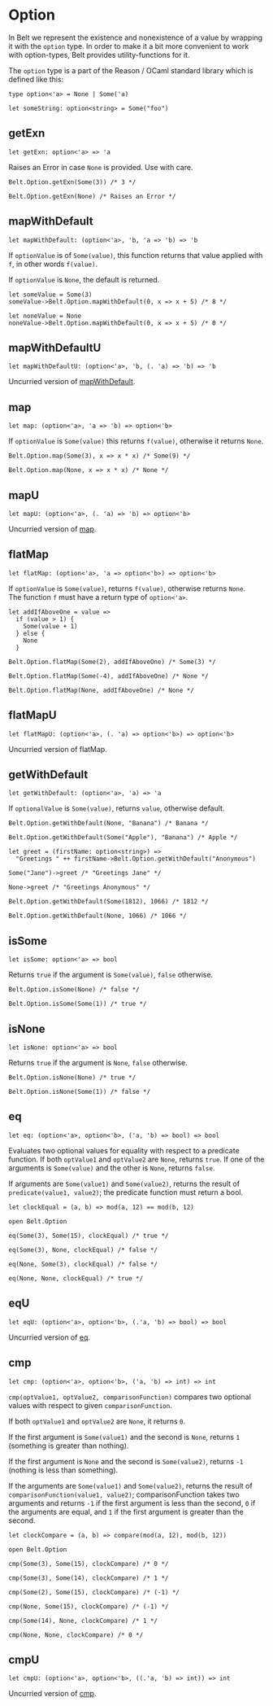 # Option

<Intro>

In Belt we represent the existence and nonexistence of a value by wrapping it
with the `option` type.  In order to make it a bit more convenient to work with
option-types, Belt provides utility-functions for it.

The `option` type is a part of the Reason / OCaml standard library which is defined like this:

</Intro>

```res sig
type option<'a> = None | Some('a)
```

```res example
let someString: option<string> = Some("foo")
```

## getExn

```res sig
let getExn: option<'a> => 'a
```

Raises an Error in case `None` is provided. Use with care.

```res example
Belt.Option.getExn(Some(3)) /* 3 */

Belt.Option.getExn(None) /* Raises an Error */
```

## mapWithDefault

```res sig
let mapWithDefault: (option<'a>, 'b, 'a => 'b) => 'b
```

If `optionValue` is of `Some(value)`,
this function returns that value applied with `f`, in other words `f(value)`.

If `optionValue` is `None`, the default is returned.

```res example
let someValue = Some(3)
someValue->Belt.Option.mapWithDefault(0, x => x + 5) /* 8 */

let noneValue = None
noneValue->Belt.Option.mapWithDefault(0, x => x + 5) /* 0 */
```

## mapWithDefaultU

```res sig
let mapWithDefaultU: (option<'a>, 'b, (. 'a) => 'b) => 'b
```

Uncurried version of [mapWithDefault](#mapWithDefault).

## map

```res sig
let map: (option<'a>, 'a => 'b) => option<'b>
```

If `optionValue` is `Some(value)` this returns `f(value)`, otherwise it returns `None`.

```res example
Belt.Option.map(Some(3), x => x * x) /* Some(9) */

Belt.Option.map(None, x => x * x) /* None */
```

## mapU

```res sig
let mapU: (option<'a>, (. 'a) => 'b) => option<'b>
```

Uncurried version of [map](#map).

## flatMap

```res sig
let flatMap: (option<'a>, 'a => option<'b>) => option<'b>
```

If `optionValue` is `Some(value)`, returns `f(value)`, otherwise returns
`None`.<br/>
The function `f` must have a return type of `option<'a>`.

```res example
let addIfAboveOne = value =>
  if (value > 1) {
    Some(value + 1)
  } else {
    None
  }

Belt.Option.flatMap(Some(2), addIfAboveOne) /* Some(3) */

Belt.Option.flatMap(Some(-4), addIfAboveOne) /* None */

Belt.Option.flatMap(None, addIfAboveOne) /* None */
```

## flatMapU

```res sig
let flatMapU: (option<'a>, (. 'a) => option<'b>) => option<'b>
```

Uncurried version of flatMap.

## getWithDefault

```res sig
let getWithDefault: (option<'a>, 'a) => 'a
```

If `optionalValue` is `Some(value)`, returns `value`, otherwise default.

```res example
Belt.Option.getWithDefault(None, "Banana") /* Banana */

Belt.Option.getWithDefault(Some("Apple"), "Banana") /* Apple */
```

```res example
let greet = (firstName: option<string>) =>
  "Greetings " ++ firstName->Belt.Option.getWithDefault("Anonymous")

Some("Jane")->greet /* "Greetings Jane" */

None->greet /* "Greetings Anonymous" */
```

```res example
Belt.Option.getWithDefault(Some(1812), 1066) /* 1812 */

Belt.Option.getWithDefault(None, 1066) /* 1066 */
```

## isSome

```res sig
let isSome: option<'a> => bool
```

Returns `true` if the argument is `Some(value)`, `false` otherwise.

```res example
Belt.Option.isSome(None) /* false */

Belt.Option.isSome(Some(1)) /* true */
```

## isNone

```res sig
let isNone: option<'a> => bool
```

Returns `true` if the argument is `None`, `false` otherwise.

```res example
Belt.Option.isNone(None) /* true */

Belt.Option.isNone(Some(1)) /* false */
```

## eq

```res sig
let eq: (option<'a>, option<'b>, ('a, 'b) => bool) => bool
```

Evaluates two optional values for equality with respect to a predicate
function. If both `optValue1` and `optValue2` are `None`, returns `true`.
If one of the arguments is `Some(value)` and the other is `None`, returns
`false`.

If arguments are `Some(value1)` and `Some(value2)`, returns the result of
`predicate(value1, value2)`; the predicate function must return a bool.

```res example
let clockEqual = (a, b) => mod(a, 12) == mod(b, 12)

open Belt.Option

eq(Some(3), Some(15), clockEqual) /* true */

eq(Some(3), None, clockEqual) /* false */

eq(None, Some(3), clockEqual) /* false */

eq(None, None, clockEqual) /* true */
```

## eqU

```res sig
let eqU: (option<'a>, option<'b>, (.'a, 'b) => bool) => bool
```

Uncurried version of [eq](#eq).

## cmp

```res sig
let cmp: (option<'a>, option<'b>, ('a, 'b) => int) => int
```

`cmp(optValue1, optValue2, comparisonFunction)` compares two optional values
with respect to given `comparisonFunction`.

If both `optValue1` and `optValue2` are `None`, it returns `0`.

If the first argument is `Some(value1)` and the second is `None`, returns `1`
(something is greater than nothing).

If the first argument is `None` and the second is `Some(value2)`, returns `-1`
(nothing is less than something).

If the arguments are `Some(value1)` and `Some(value2)`, returns the result of
`comparisonFunction(value1, value2)`; comparisonFunction takes two arguments
and returns `-1` if the first argument is less than the second, `0` if the
arguments are equal, and `1` if the first argument is greater than the second.

```res example
let clockCompare = (a, b) => compare(mod(a, 12), mod(b, 12))

open Belt.Option

cmp(Some(3), Some(15), clockCompare) /* 0 */

cmp(Some(3), Some(14), clockCompare) /* 1 */

cmp(Some(2), Some(15), clockCompare) /* (-1) */

cmp(None, Some(15), clockCompare) /* (-1) */

cmp(Some(14), None, clockCompare) /* 1 */

cmp(None, None, clockCompare) /* 0 */
```

## cmpU

```res sig
let cmpU: (option<'a>, option<'b>, ((.'a, 'b) => int)) => int
```

Uncurried version of [cmp](#cmp).

